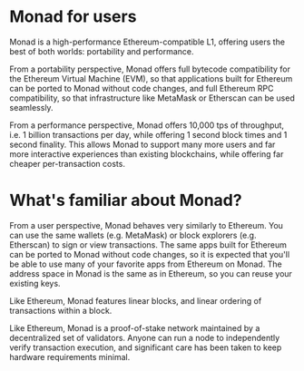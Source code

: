 # Monad for users

Monad is a high-performance Ethereum-compatible L1, offering users the best of both worlds: portability and performance.

From a portability perspective, Monad offers full bytecode compatibility for the Ethereum Virtual Machine (EVM), so that applications built for Ethereum can be ported to Monad without code changes, and full Ethereum RPC compatibility, so that infrastructure like MetaMask or Etherscan  can be used seamlessly.

From a performance perspective, Monad offers 10,000 tps of throughput, i.e. 1 billion transactions per day, while offering 1 second block times and 1 second finality.  This allows Monad to support many more users and far more interactive experiences than existing blockchains, while offering far cheaper per-transaction costs.

# What's familiar about Monad?

From a user perspective, Monad behaves very similarly to Ethereum. You can use the same wallets (e.g. MetaMask) or block explorers (e.g. Etherscan) to sign or view transactions. The same apps built for Ethereum can be ported to Monad without code changes, so it is expected that you'll be able to use many of your favorite apps from Ethereum on Monad. The address space in Monad is the same as in Ethereum, so you can reuse your existing keys.

Like Ethereum, Monad features linear blocks, and linear ordering of transactions within a block. 

Like Ethereum, Monad is a proof-of-stake network maintained by a decentralized set of validators. Anyone can run a node to independently verify transaction execution, and significant care has been taken to keep hardware requirements minimal.